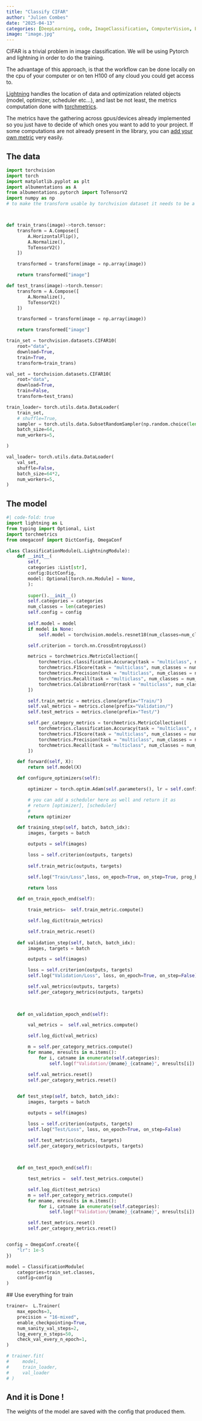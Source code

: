 ```yaml
---
title: "Classify CIFAR"
author: "Julien Combes"
date: "2025-04-13"
categories: [DeepLearning, code, ImageClassification, ComputerVision, ENG]
image: "image.jpg"
---
```



CIFAR is a trivial problem in image classification.
We will be using Pytorch and lightning in order to do the training.


The advantage of this approach, is that the workflow can be done locally
on the cpu of your computer or on ten H100 of any cloud you could get access to. 

[Lightning](https://lightning.ai/docs/pytorch/stable/) handles the location of data and optimization related objects (model, optimizer, scheduler etc...), and last be not least, the metrics computation done with [torchmetrics](https://lightning.ai/docs/torchmetrics/stable/).

The metrics have the gathering across gpus/devices already implemented so you just have to decide of which ones you want to add to your project. If some computations are not already present in the library, you can [add your own metric](https://lightning.ai/docs/torchmetrics/stable/pages/implement.html) very easily.


## The data


```python
import torchvision
import torch
import matplotlib.pyplot as plt
import albumentations as A
from albumentations.pytorch import ToTensorV2
import numpy as np
# to make the transform usable by torchvision dataset it needs to be a function that takes an image as input and return an image as well



def train_trans(image)->torch.tensor:
    transform = A.Compose([
        A.HorizontalFlip(),
        A.Normalize(),
        ToTensorV2()
    ]) 

    transformed = transform(image = np.array(image))

    return transformed["image"]

def test_trans(image)->torch.tensor:
    transform = A.Compose([
        A.Normalize(),
        ToTensorV2()
    ]) 

    transformed = transform(image = np.array(image))

    return transformed["image"]

train_set = torchvision.datasets.CIFAR10(
    root="data", 
    download=True, 
    train=True,
    transform=train_trans)

val_set = torchvision.datasets.CIFAR10(
    root="data", 
    download=True, 
    train=False,
    transform=test_trans)

train_loader= torch.utils.data.DataLoader(
    train_set,
    # shuffle=True,
    sampler = torch.utils.data.SubsetRandomSampler(np.random.choice(len(train_set), 10000)),
    batch_size=64,
    num_workers=5,

)

val_loader= torch.utils.data.DataLoader(
    val_set,
    shuffle=False,
    batch_size=64*2,
    num_workers=5,
)

```


## The model



```python
#| code-fold: true
import lightning as L
from typing import Optional, List
import torchmetrics
from omegaconf import DictConfig, OmegaConf

class ClassificationModule(L.LightningModule):
    def __init__(
        self, 
        categories :List[str],
        config:DictConfig,
        model: Optional[torch.nn.Module] = None, 
        ):
        
        super().__init__()
        self.categories = categories
        num_classes = len(categories)
        self.config = config
        
        self.model = model
        if model is None:
            self.model = torchvision.models.resnet18(num_classes=num_classes)

        self.criterion = torch.nn.CrossEntropyLoss()

        metrics = torchmetrics.MetricCollection([
            torchmetrics.classification.Accuracy(task = "multiclass", num_classes = num_classes),
            torchmetrics.F1Score(task = "multiclass", num_classes = num_classes),
            torchmetrics.Precision(task = "multiclass", num_classes = num_classes),
            torchmetrics.Recall(task = "multiclass", num_classes = num_classes),
            torchmetrics.CalibrationError(task = "multiclass", num_classes = num_classes),
        ])

        self.train_metric = metrics.clone(prefix="Train/")
        self.val_metrics = metrics.clone(prefix="Validation/")
        self.test_metrics = metrics.clone(prefix="Test/")

        self.per_category_metrics = torchmetrics.MetricCollection([
            torchmetrics.classification.Accuracy(task = "multiclass", num_classes = num_classes, average = None),
            torchmetrics.F1Score(task = "multiclass", num_classes = num_classes, average = None),
            torchmetrics.Precision(task = "multiclass", num_classes = num_classes, average = None),
            torchmetrics.Recall(task = "multiclass", num_classes = num_classes, average = None),
        ])

    def forward(self, X):
        return self.model(X)

    def configure_optimizers(self):

        optimizer = torch.optim.Adam(self.parameters(), lr = self.config.lr, weight_decay=1e-5)

        # you can add a scheduler here as well and return it as 
        # return [optimizer], [scheduler]
        # 
        return optimizer

    def training_step(self, batch, batch_idx):
        images, targets = batch

        outputs = self(images)

        loss = self.criterion(outputs, targets)
        
        self.train_metric(outputs, targets)

        self.log("Train/Loss",loss, on_epoch=True, on_step=True, prog_bar=True)

        return loss
    
    def on_train_epoch_end(self):

        train_metrics=  self.train_metric.compute()

        self.log_dict(train_metrics)

        self.train_metric.reset()
    
    def validation_step(self, batch, batch_idx):
        images, targets = batch

        outputs = self(images)

        loss = self.criterion(outputs, targets)
        self.log("Validation/Loss", loss, on_epoch=True, on_step=False)

        self.val_metrics(outputs, targets)
        self.per_category_metrics(outputs, targets)

        
    
    def on_validation_epoch_end(self):

        val_metrics =  self.val_metrics.compute()

        self.log_dict(val_metrics)

        m = self.per_category_metrics.compute()
        for mname, mresults in m.items():
            for i, catname in enumerate(self.categories):
                self.log(f"Validation/{mname}_{catname}", mresults[i])

        self.val_metrics.reset()
        self.per_category_metrics.reset()
    

    def test_step(self, batch, batch_idx):
        images, targets = batch

        outputs = self(images)

        loss = self.criterion(outputs, targets)
        self.log("Test/Loss", loss, on_epoch=True, on_step=False)

        self.test_metrics(outputs, targets)
        self.per_category_metrics(outputs, targets)

        
    
    def on_test_epoch_end(self):

        test_metrics =  self.test_metrics.compute()

        self.log_dict(test_metrics)
        m = self.per_category_metrics.compute()
        for mname, mresults in m.items():
            for i, catname in enumerate(self.categories):
                self.log(f"Validation/{mname}_{catname}", mresults[i])

        self.test_metrics.reset()
        self.per_category_metrics.reset()


config = OmegaConf.create({
    "lr": 1e-5
})

model = ClassificationModule(
    categories=train_set.classes,
    config=config
)


```

## Use everything for train


```python
trainer=  L.Trainer(
    max_epochs=3,
    precision = "16-mixed",
    enable_checkpointing=True,
    num_sanity_val_steps=2,
    log_every_n_steps=50,
    check_val_every_n_epoch=1,
)

# trainer.fit(
#     model,
#     train_loader,
#     val_loader
# )


```

## And it is Done ! 

The weights of the model are saved with the config that produced them.
